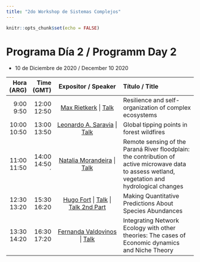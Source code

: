 ```yaml
---
title: "2do Workshop de Sistemas Complejos"
---
```


```r
knitr::opts_chunk$set(echo = FALSE)
```


# Programa Día 2 / Programm Day 2  

* 10 de Diciembre de 2020 / December 10 2020



-------------------------------------------------------------------------------------------------------------------------------
   Hora    Time     Expositor /                                      Título / 
  (ARG)   (GMT)     Speaker                                          Title
------- ------- ---------------------------------------------------- ----------------------------------------------------------
 9:00   12:00   [Max Rietkerk](https://bit.ly/3pBkwrR) |             Resilience and self-organization of complex ecosystems
 9:50   12:50   [Talk](https://youtu.be/_4dbsRuKXTw?t=270)           
                                   
10:00   13:00   [Leonardo A. Saravia](https://lsaravia.github.io/)   Global tipping points in forest wildfires
10:50   13:50   | [Talk](https://youtu.be/Px0B4Gq_FkM?t=106)                 
                                   
11:00   14:00   [Natalia Morandeira](https://bit.ly/2HgkzrC) |       Remote sensing of the Paraná River floodplain: the  
11:50   14:50 ´ [Talk](https://youtu.be/zSLN1VM33O0?t=175)           contribution of active microwave data to assess wetland, 
                                                                     vegetation and hydrological changes
                                   
12:30   15:30   [Hugo Fort](https://bit.ly/32T5JPE) |                Making Quantitative Predictions About Species Abundances 
13:20   16:20   [Talk](https://youtu.be/txTplrhb2Hw?t=172) |
                [Talk 2nd Part](https://youtu.be/kz3a4JVVlzY)
                                   
13:30   16:30   [Fernanda Valdovinos](https://www.fsvaldovinos.com/) Integrating Network Ecology with other theories: The cases 
14:20   17:20   | [Talk](https://youtu.be/Eobmp-KImfU?t=26)          of Economic dynamics and Niche Theory
                                    
------------------------------------------------------------------------------------------------------------------------------- 


